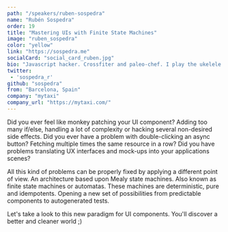 ```yaml
---
path: "/speakers/ruben-sospedra"
name: "Rubén Sospedra"
order: 19
title: "Mastering UIs with Finite State Machines"
image: "ruben_sospedra"
color: "yellow"
link: "https://sospedra.me"
socialCard: "social_card_ruben.jpg"
bio: "Javascript hacker. Crossfiter and paleo-chef. I play the ukelele and read about political science. Gamer and cinephile"
twitter: 
 - 'sospedra_r'
github: "sospedra"
from: "Barcelona, Spain"
company: "mytaxi"
company_url: "https://mytaxi.com/"
---
```


Did you ever feel like monkey patching your UI component? Adding too many if/else, handling a lot of complexity
or hacking several non-desired side effects.
Did you ever have a problem with double-clicking an async button? Fetching multiple times the same resource in a row?
Did you have problems translating UX interfaces and mock-ups into your applications scenes?

All this kind of problems can be properly fixed by applying a different point of view. An architecture based upon
Mealy state machines. Also known as finite state machines or automatas. These machines are deterministic, pure and
idempotents. Opening a new set of possibilities from predictable components to autogenerated tests.

Let's take a look to this new paradigm for UI components.
You'll discover a better and cleaner world ;)